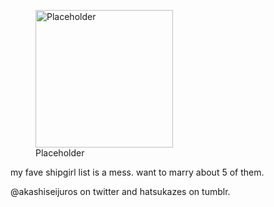 [[File:Placeholder|thumb|220px]]

my fave shipgirl list is a mess. want to marry about 5 of them.

@akashiseijuros on twitter and hatsukazes on tumblr.